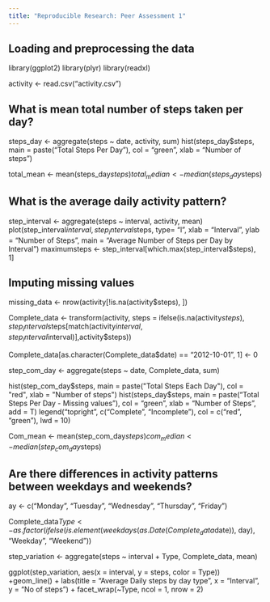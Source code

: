 ```yaml
---
title: "Reproducible Research: Peer Assessment 1"
---
```



## Loading and preprocessing the data
library(ggplot2)
library(plyr)
library(readxl)

activity <- read.csv("activity.csv")


## What is mean total number of steps taken per day?
steps_day <- aggregate(steps ~ date, activity, sum)
hist(steps_day$steps, main = paste("Total Steps Per Day"), col = "green", xlab = "Number of steps")

total_mean <- mean(steps_day$steps)
total_median <- median(steps_day$steps)


## What is the average daily activity pattern?
step_interval <- aggregate(steps ~ interval, activity, mean)
plot(step_interval$interval, step_interval$steps, type= "l", xlab = "Interval", ylab = "Number of Steps",
     main = "Average Number of Steps per Day by Interval")
maximumsteps <- step_interval[which.max(step_interval$steps), 1]


## Imputing missing values
missing_data <- nrow(activity[!is.na(activity$steps), ])

Complete_data <- transform(activity, steps = ifelse(is.na(activity$steps), step_interval$steps[match(activity$interval, step_interval$interval)],activity$steps))

Complete_data[as.character(Complete_data$date) == "2012-10-01", 1] <- 0

step_com_day <- aggregate(steps ~ date, Complete_data, sum)

hist(step_com_day$steps, main = paste("Total Steps Each Day"), col = "red", xlab = "Number of steps")
hist(steps_day$steps, main = paste("Total Steps Per Day - Missing values"), col = "green", xlab = "Number of Steps", add = T)
legend("topright", c("Complete", "Incomplete"), col = c("red", "green"), lwd = 10)

Com_mean <- mean(step_com_day$steps)
com_median <- median(step_com_day$steps)



## Are there differences in activity patterns between weekdays and weekends?
ay <- c("Monday", "Tuesday", "Wednesday", "Thursday", "Friday")

Complete_data$Type <- as.factor(ifelse(is.element(weekdays(as.Date(Complete_data$date)), day), "Weekday", "Weekend"))

step_variation <- aggregate(steps ~ interval + Type, Complete_data, mean)

ggplot(step_variation, aes(x = interval, y = steps, color = Type)) +geom_line() + labs(title = "Average Daily steps by day type", x = "Interval", y = "No of steps") +
  facet_wrap(~Type, ncol = 1, nrow = 2)
